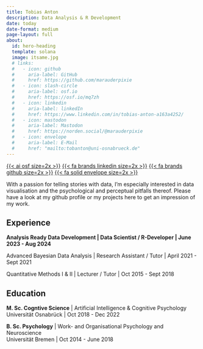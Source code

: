 ```yaml
---
title: Tobias Anton
description: Data Analysis & R Development
date: today
date-format: medium
page-layout: full
about: 
  id: hero-heading
  template: solana
  image: itsame.jpg
  # links:
  #   - icon: github
  #     aria-label: GitHub
  #     href: https://github.com/marauderpixie
  #   - icon: slash-circle
  #     aria-label: osf.io
  #     href: https://osf.io/mq7zh
  #   - icon: linkedin
  #     aria-label: linkedIn
  #     href: https://www.linkedin.com/in/tobias-anton-a163a4252/
  #   - icon: mastodon
  #     aria-label: Mastodon
  #     href: https://norden.social/@marauderpixie
  #   - icon: envelope
  #     aria-label: E-Mail
  #     href: "mailto:tobanton@uni-osnabrueck.de"
---
```


:::{#hero-heading}

::: {.about-links}
[{{< ai osf size=2x >}}](https://osf.io/mq7zh)
[{{< fa brands linkedin size=2x >}}](https://www.linkedin.com/in/tobias-anton-a163a4252/)
[{{< fa brands github size=2x >}}](https://github.com/marauderpixie)
[{{< fa solid envelope size=2x >}}](mailto:tobias.anton@businesspartner.roche.com)
:::

With a passion for telling stories with data, I'm especially interested 
in data visualisation and the psychological and perceptual pitfalls thereof. 
Please have a look at my github profile or my projects here to get an impression 
of my work.



## Experience

**Analysis Ready Data Development | Data Scientist / R-Developer | June 2023 - Aug 2024**

Advanced Bayesian Data Analysis | Research Assistant / Tutor | April 2021 - Sept 2021

Quantitative Methods I & II | Lecturer / Tutor | Oct 2015 - Sept 2018


## Education

**M. Sc. Cogntive Science** | Artificial Intelligence & Cognitive Psychology  
Universität Osnabrück | Oct 2018 - Dec 2022

**B. Sc. Psychology** | Work- and Organisational Psychology and Neuroscience  
Universität Bremen | Oct 2014 - June 2018

:::